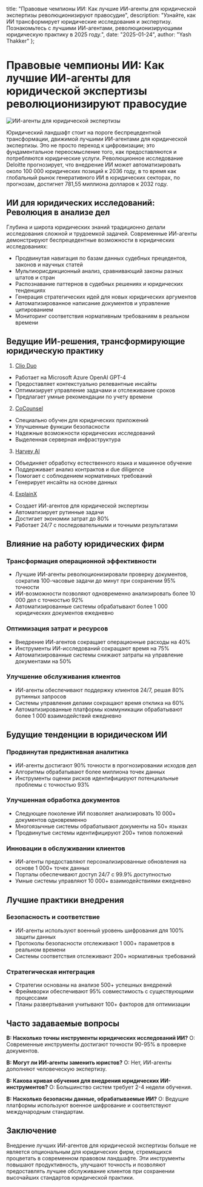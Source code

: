   title: "Правовые чемпионы ИИ: Как лучшие ИИ-агенты для юридической экспертизы революционизируют правосудие",
  description: "Узнайте, как ИИ трансформирует юридические исследования и экспертизу. Познакомьтесь с лучшими ИИ-агентами, революционизирующими юридическую практику в 2025 году.",
  date: "2025-01-24",
  author: "Yash Thakker"
};

# Правовые чемпионы ИИ: Как лучшие ИИ-агенты для юридической экспертизы революционизируют правосудие

![ИИ-агенты для юридической экспертизы](/images/blog-posts/ai-agents-for-legal-expertise.jpeg)

Юридический ландшафт стоит на пороге беспрецедентной трансформации, движимой лучшими ИИ-агентами для юридической экспертизы. Это не просто переход к цифровизации; это фундаментальное переосмысление того, как предоставляются и потребляются юридические услуги. Революционное исследование Deloitte прогнозирует, что внедрение ИИ может автоматизировать около 100 000 юридических позиций к 2036 году, в то время как глобальный рынок генеративного ИИ в юридических секторах, по прогнозам, достигнет 781,55 миллиона долларов к 2032 году.

## ИИ для юридических исследований: Революция в анализе дел

Глубина и широта юридических знаний традиционно делали исследования сложной и трудоемкой задачей. Современные ИИ-агенты демонстрируют беспрецедентные возможности в юридических исследованиях:

- Продвинутая навигация по базам данных судебных прецедентов, законов и научных статей
- Мультиюрисдикционный анализ, сравнивающий законы разных штатов и стран
- Распознавание паттернов в судебных решениях и юридических тенденциях
- Генерация стратегических идей для новых юридических аргументов
- Автоматизированное написание документов и управление цитированием
- Мониторинг соответствия нормативным требованиям в реальном времени

## Ведущие ИИ-решения, трансформирующие юридическую практику

1. [Clio Duo](https://www.clio.com/blog/clio-duo/)
- Работает на Microsoft Azure OpenAI GPT-4
- Предоставляет контекстуально релевантные инсайты
- Оптимизирует управление задачами и отслеживание сроков
- Предлагает умные рекомендации по учету времени

2. [CoCounsel](https://casetext.com/blog/casetext-announces-cocounsel-ai-legal-assistant/)
- Специально обучен для юридических приложений
- Улучшенные функции безопасности
- Надежные возможности юридических исследований
- Выделенная серверная инфраструктура

3. [Harvey AI](https://www.harvey.ai/)
- Объединяет обработку естественного языка и машинное обучение
- Поддерживает анализ контрактов и due diligence
- Помогает с соблюдением нормативных требований
- Генерирует инсайты на основе данных

4. [ExplainX](https://www.explainx.ai/demo)
- Создает ИИ-агентов для юридической экспертизы
- Автоматизирует рутинные задачи
- Достигает экономии затрат до 80%
- Работает 24/7 с последовательными и точными результатами

## Влияние на работу юридических фирм

### Трансформация операционной эффективности
* Лучшие ИИ-агенты революционизировали проверку документов, сократив 100-часовые задачи до минут при сохранении 95% точности
* ИИ-возможности позволяют одновременно анализировать более 10 000 дел с точностью 92%
* Автоматизированные системы обрабатывают более 1 000 юридических документов ежедневно

### Оптимизация затрат и ресурсов
* Внедрение ИИ-агентов сокращает операционные расходы на 40%
* Инструменты ИИ-исследований сокращают время на 75%
* Автоматизированные системы снижают затраты на управление документами на 50%

### Улучшение обслуживания клиентов
* ИИ-агенты обеспечивают поддержку клиентов 24/7, решая 80% рутинных запросов
* Системы управления делами сокращают время отклика на 60%
* Автоматизированные платформы коммуникации обрабатывают более 1 000 взаимодействий ежедневно

## Будущие тенденции в юридическом ИИ

### Продвинутая предиктивная аналитика
* ИИ-агенты достигают 90% точности в прогнозировании исходов дел
* Алгоритмы обрабатывают более миллиона точек данных
* Инструменты оценки рисков идентифицируют потенциальные проблемы с точностью 93%

### Улучшенная обработка документов
* Следующее поколение ИИ позволяет анализировать 10 000+ документов одновременно
* Многоязычные системы обрабатывают документы на 50+ языках
* Продвинутые системы идентифицируют 200+ типов положений

### Инновации в обслуживании клиентов
* ИИ-агенты предоставляют персонализированные обновления на основе 1 000+ точек данных
* Порталы обеспечивают доступ 24/7 с 99.9% доступностью
* Умные системы управляют 10 000+ взаимодействиями ежедневно

## Лучшие практики внедрения

### Безопасность и соответствие
* ИИ-агенты используют военный уровень шифрования для 100% защиты данных
* Протоколы безопасности отслеживают 1 000+ параметров в реальном времени
* Системы соответствия отслеживают 200+ нормативных требований

### Стратегическая интеграция
* Стратегии основаны на анализе 500+ успешных внедрений
* Фреймворки обеспечивают 95% совместимость с существующими процессами
* Планы развертывания учитывают 100+ факторов для оптимизации

## Часто задаваемые вопросы

**В: Насколько точны инструменты юридических исследований ИИ?**
О: Современные инструменты достигают точности 90-95% в проверке документов.

**В: Могут ли ИИ-агенты заменить юристов?**
О: Нет, ИИ-агенты дополняют человеческую экспертизу.

**В: Какова кривая обучения для внедрения юридических ИИ-инструментов?**
О: Большинство систем требует 2-4 недели обучения.

**В: Насколько безопасны данные, обрабатываемые ИИ?**
О: Ведущие платформы используют военное шифрование и соответствуют международным стандартам.

## Заключение

Внедрение лучших ИИ-агентов для юридической экспертизы больше не является опциональным для юридических фирм, стремящихся процветать в современном правовом ландшафте. Эти инструменты повышают продуктивность, улучшают точность и позволяют предоставлять лучшее обслуживание клиентов при сохранении высочайших стандартов юридической практики.